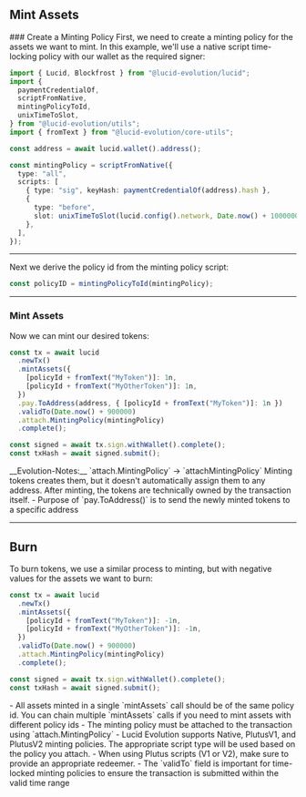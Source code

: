 
## Mint Assets

<Steps>
### Create a Minting Policy
First, we need to create a minting policy for the assets we want to mint. In this example, we'll use a native script time-locking policy with our wallet as the required signer:

```typescript
import { Lucid, Blockfrost } from "@lucid-evolution/lucid";
import {
  paymentCredentialOf,
  scriptFromNative,
  mintingPolicyToId,
  unixTimeToSlot,
} from "@lucid-evolution/utils";
import { fromText } from "@lucid-evolution/core-utils";

const address = await lucid.wallet().address();

const mintingPolicy = scriptFromNative({
  type: "all",
  scripts: [
    { type: "sig", keyHash: paymentCredentialOf(address).hash },
    {
      type: "before",
      slot: unixTimeToSlot(lucid.config().network, Date.now() + 1000000),
    },
  ],
});

```

---

Next we derive the policy id from the minting policy script:

```typescript
const policyID = mintingPolicyToId(mintingPolicy);
```

---

### Mint Assets

Now we can mint our desired tokens:

```typescript
const tx = await lucid
  .newTx()
  .mintAssets({
    [policyId + fromText("MyToken")]: 1n,
    [policyId + fromText("MyOtherToken")]: 1n,
  })
  .pay.ToAddress(address, { [policyId + fromText("MyToken")]: 1n })
  .validTo(Date.now() + 900000)
  .attach.MintingPolicy(mintingPolicy)
  .complete();

const signed = await tx.sign.withWallet().complete();
const txHash = await signed.submit();
```

<Callout type="info" emoji="ℹ️">
__Evolution-Notes:__ `attach.MintingPolicy` -> `attachMintingPolicy`
</Callout>
<Callout>
Minting tokens creates them, but it doesn't automatically assign them to any address. After minting, the tokens are technically owned by the transaction itself. 
- Purpose of `pay.ToAddress()` is to send the newly minted tokens to a specific address
</Callout>
</Steps>

---

## Burn

To burn tokens, we use a similar process to minting, but with negative values for the assets we want to burn:

```typescript
const tx = await lucid
  .newTx()
  .mintAssets({
    [policyId + fromText("MyToken")]: -1n,
    [policyId + fromText("MyOtherToken")]: -1n,
  })
  .validTo(Date.now() + 900000)
  .attach.MintingPolicy(mintingPolicy)
  .complete();

const signed = await tx.sign.withWallet().complete();
const txHash = await signed.submit();
```

<Callout>
  - All assets minted in a single `mintAssets` call should be of the same policy
  id. You can chain multiple `mintAssets` calls if you need to mint assets with
  different policy ids
  - The minting policy must be attached to the transaction using `attach.MintingPolicy`
  - Lucid Evolution supports Native, PlutusV1, and PlutusV2 minting policies. The appropriate script type will be used based on
  the policy you attach. 
  - When using Plutus scripts (V1 or V2), make sure to provide an appropriate redeemer. 
  - The `validTo` field is important for
  time-locked minting policies to ensure the transaction is submitted within the
  valid time range
</Callout>
